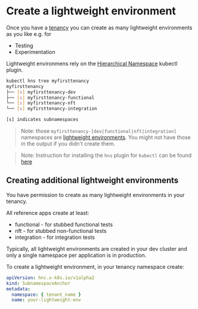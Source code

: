 # Create a lightweight environment

Once you have a [tenancy](../tenancy) you can create as many lightweight environments as you like e.g. for

- Testing
- Experimentation

Lightweight environmens rely on the [Hierarchical Namespace](https://kubernetes.io/blog/2020/08/14/introducing-hierarchical-namespaces/) kubectl plugin.

```bash
kubectl hns tree myfirsttenancy
myfirsttenancy
├── [s] myfirsttenancy-dev
├── [s] myfirsttenancy-functional
└── [s] myfirsttenancy-nft
└── [s] myfirsttenancy-integration

[s] indicates subnamespaces
```

> Note:
> those `myfirsttenancy-[dev|functional|nft|integration]` namespaces are [lightweight environments](#creating-additional-lightweight-environments).
> You might not have those in the output if you didn't create them.

> Note: Instruction for installing the `hns` plugin for `kubectl` can be found [here](https://github.com/kubernetes-sigs/hierarchical-namespaces/releases)

## Creating additional lightweight environments

You have permission to create as many lightweight environments in your tenancy.

All reference apps create at least:

- functional - for stubbed functional tests
- nft - for stubbed non-functional tests
- integration - for integration tests

Typically, all lightweight environments are created in your dev cluster and only
a single namespace per application is in production.

To create a lightweight environment, in your tenancy namespace create:

```yaml
apiVersion: hnc.x-k8s.io/v1alpha2
kind: SubnamespaceAnchor
metadata:
  namespace: { tenant_name }
  name: your-lightweight-env
```
